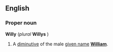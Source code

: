 {{See|willy}}
==English==
===Proper noun===
'''Willy''' (''plural'' '''Willys'''<!--this is correct-->)

#A [[diminutive]] of the male [[given name]] '''[[William]]'''.